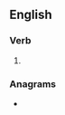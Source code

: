 ==English==

===Verb===
{{head|en|verb form}}

# {{en-past of|reappraise}}

===Anagrams===
* {{anagrams|en|disappearer}}